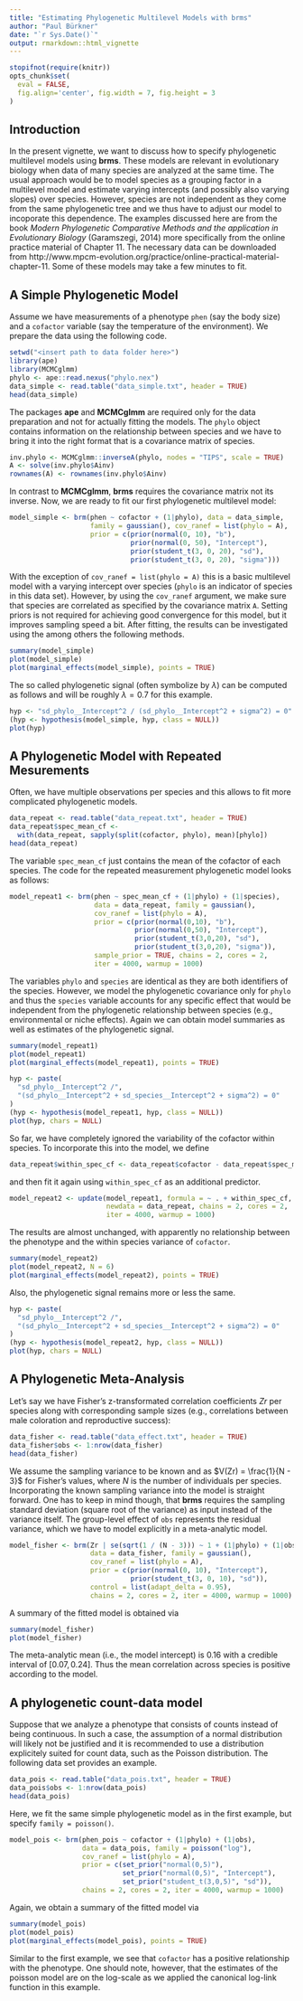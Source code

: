 ```yaml
---
title: "Estimating Phylogenetic Multilevel Models with brms"
author: "Paul Bürkner"
date: "`r Sys.Date()`"
output: rmarkdown::html_vignette
---
```


<!--
%\VignetteEngine{knitr::rmarkdown}
%\VignetteIndexEntry{Fit phylogenetic models with brms}
%\VignetteEncoding{UTF-8}
-->

```r
stopifnot(require(knitr))
opts_chunk$set(
  eval = FALSE,
  fig.align='center', fig.width = 7, fig.height = 3
)
```

## Introduction

In the present vignette, we want to discuss how to specify phylogenetic multilevel models using **brms**. These models are relevant in evolutionary biology when data of many species are analyzed at the same time. The usual approach would be to model species as a grouping factor in a multilevel model and estimate varying intercepts (and possibly also varying slopes) over species. However, species are not independent as they come from the same phylogenetic tree and we thus have to adjust our model to incoporate this dependence. The examples discussed here are from the book *Modern Phylogenetic Comparative Methods and the application in Evolutionary Biology* (Garamszegi, 2014) more specifically from the online practice material of Chapter 11. The necessary data can be downloaded from  http://www.mpcm-evolution.org/practice/online-practical-material-chapter-11. Some of these models may take a few minutes to fit.


## A Simple Phylogenetic Model

Assume we have measurements of a phenotype `phen` (say the body size) and a `cofactor` variable (say the temperature of the environment). We prepare the data using the following code.


```r
setwd("<insert path to data folder here>")
library(ape)
library(MCMCglmm)
phylo <- ape::read.nexus("phylo.nex")
data_simple <- read.table("data_simple.txt", header = TRUE)
head(data_simple)
```

The packages **ape** and **MCMCglmm** are required only for the data preparation and not for actually fitting the models. The `phylo` object contains information on the relationship between species and we have to bring it into the right format that is a covariance matrix of species.

```r
inv.phylo <- MCMCglmm::inverseA(phylo, nodes = "TIPS", scale = TRUE)
A <- solve(inv.phylo$Ainv)
rownames(A) <- rownames(inv.phylo$Ainv)
```

In contrast to **MCMCglmm**, **brms** requires the covariance matrix not its inverse. Now, we are ready to fit our first phylogenetic multilevel model:

```r
model_simple <- brm(phen ~ cofactor + (1|phylo), data = data_simple, 
                    family = gaussian(), cov_ranef = list(phylo = A),
                    prior = c(prior(normal(0, 10), "b"),
                              prior(normal(0, 50), "Intercept"),
                              prior(student_t(3, 0, 20), "sd"),
                              prior(student_t(3, 0, 20), "sigma")))
```

With the exception of `cov_ranef = list(phylo = A)` this is a basic multilevel model with a varying intercept over species (`phylo` is an indicator of species in this data set). However, by using the `cov_ranef` argument, we make sure that species are correlated as specified by the covariance matrix `A`. Setting priors is not required for achieving good convergence for this model, but it improves sampling speed a bit. After fitting, the results can be investigated using the among others the following methods.

```r
summary(model_simple)
plot(model_simple)
plot(marginal_effects(model_simple), points = TRUE) 
```

The so called phylogenetic signal (often symbolize by $\lambda$) can be computed as follows and will be roughly $\lambda = 0.7$ for this example.

```r
hyp <- "sd_phylo__Intercept^2 / (sd_phylo__Intercept^2 + sigma^2) = 0"
(hyp <- hypothesis(model_simple, hyp, class = NULL))
plot(hyp)
```


## A Phylogenetic Model with Repeated Mesurements

Often, we have multiple observations per species and this allows to fit more complicated phylogenetic models.

```r
data_repeat <- read.table("data_repeat.txt", header = TRUE)
data_repeat$spec_mean_cf <- 
  with(data_repeat, sapply(split(cofactor, phylo), mean)[phylo])
head(data_repeat)
```

The variable `spec_mean_cf` just contains the mean of the cofactor of each species. The code for the repeated measurement phylogenetic model looks as follows:

```r
model_repeat1 <- brm(phen ~ spec_mean_cf + (1|phylo) + (1|species), 
                     data = data_repeat, family = gaussian(), 
                     cov_ranef = list(phylo = A),
                     prior = c(prior(normal(0,10), "b"),
                               prior(normal(0,50), "Intercept"),
                               prior(student_t(3,0,20), "sd"),
                               prior(student_t(3,0,20), "sigma")),
                     sample_prior = TRUE, chains = 2, cores = 2, 
                     iter = 4000, warmup = 1000)
```

The variables `phylo` and `species` are identical as they are both identifiers of the species. However, we model the phylogenetic covariance only for `phylo` and thus the `species` variable accounts for any specific effect that would be independent from the phylogenetic relationship between species (e.g., environmental or niche effects). Again we can obtain model summaries as well as estimates of the phylogenetic signal.

```r
summary(model_repeat1)
plot(model_repeat1)
plot(marginal_effects(model_repeat1), points = TRUE)
```

```r
hyp <- paste(
  "sd_phylo__Intercept^2 /", 
  "(sd_phylo__Intercept^2 + sd_species__Intercept^2 + sigma^2) = 0"
)
(hyp <- hypothesis(model_repeat1, hyp, class = NULL))
plot(hyp, chars = NULL)
```

So far, we have completely ignored the variability of the cofactor within species. To incorporate this into the model, we define

```r
data_repeat$within_spec_cf <- data_repeat$cofactor - data_repeat$spec_mean_cf
```

and then fit it again using `within_spec_cf` as an additional predictor.

```r
model_repeat2 <- update(model_repeat1, formula = ~ . + within_spec_cf,
                        newdata = data_repeat, chains = 2, cores = 2, 
                        iter = 4000, warmup = 1000)
```

The results are almost unchanged, with apparently no relationship between the phenotype and the within species variance of `cofactor`.

```r
summary(model_repeat2)
plot(model_repeat2, N = 6)
plot(marginal_effects(model_repeat2), points = TRUE) 
```

Also, the phylogenetic signal remains more or less the same.

```r
hyp <- paste(
  "sd_phylo__Intercept^2 /", 
  "(sd_phylo__Intercept^2 + sd_species__Intercept^2 + sigma^2) = 0"
)
(hyp <- hypothesis(model_repeat2, hyp, class = NULL))
plot(hyp, chars = NULL)
```


## A Phylogenetic Meta-Analysis

Let's say we have Fisher's z-transformated correlation coefficients $Zr$ per species along with corresponding sample sizes (e.g., correlations between male coloration and reproductive success): 

```r
data_fisher <- read.table("data_effect.txt", header = TRUE)
data_fisher$obs <- 1:nrow(data_fisher)
head(data_fisher)
```

We assume the sampling variance to be known and as $V(Zr) = \frac{1}{N - 3}$ for Fisher's values, where $N$ is the number of individuals per species. Incorporating the known sampling variance into the model is straight forward. One has to keep in mind though, that **brms** requires the sampling standard deviation (square root of the variance) as input instead of the variance itself. The group-level effect of `obs` represents the residual variance, which we have to model explicitly in a meta-analytic model.

```r
model_fisher <- brm(Zr | se(sqrt(1 / (N - 3))) ~ 1 + (1|phylo) + (1|obs), 
                    data = data_fisher, family = gaussian(), 
                    cov_ranef = list(phylo = A),
                    prior = c(prior(normal(0, 10), "Intercept"),
                              prior(student_t(3, 0, 10), "sd")),
                    control = list(adapt_delta = 0.95),
                    chains = 2, cores = 2, iter = 4000, warmup = 1000)
```

A summary of the fitted model is obtained via

```r
summary(model_fisher)
plot(model_fisher)
```

The meta-analytic mean (i.e., the model intercept) is $0.16$ with a credible interval of $[0.07, 0.24]$. Thus the mean correlation across species is positive according to the model.


## A phylogenetic count-data model

Suppose that we analyze a phenotype that consists of counts instead of being continuous. In such a case, the assumption of a normal distribution will likely not be justified and it is recommended to use a distribution explicitely suited for count data, such as the Poisson distribution. The following data set provides an example.

```r
data_pois <- read.table("data_pois.txt", header = TRUE)
data_pois$obs <- 1:nrow(data_pois)
head(data_pois)
```

Here, we fit the same simple phylogenetic model as in the first example, but specify `family = poisson()`.

```r
model_pois <- brm(phen_pois ~ cofactor + (1|phylo) + (1|obs), 
                  data = data_pois, family = poisson("log"), 
                  cov_ranef = list(phylo = A),
                  prior = c(set_prior("normal(0,5)"),
                            set_prior("normal(0,5)", "Intercept"),
                            set_prior("student_t(3,0,5)", "sd")),
                  chains = 2, cores = 2, iter = 4000, warmup = 1000)
```

Again, we obtain a summary of the fitted model via

```r
summary(model_pois)
plot(model_pois)
plot(marginal_effects(model_pois), points = TRUE) 
```

Similar to the first example, we see that `cofactor` has a positive relationship with the phenotype. One should note, however, that the estimates of the poisson model are on the log-scale as we applied the canonical log-link function in this example.
